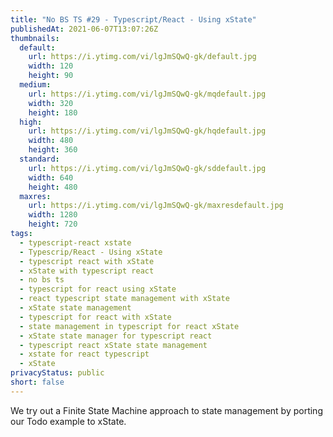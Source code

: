 ```yaml
---
title: "No BS TS #29 - Typescript/React - Using xState"
publishedAt: 2021-06-07T13:07:26Z
thumbnails:
  default:
    url: https://i.ytimg.com/vi/lgJmSQwQ-gk/default.jpg
    width: 120
    height: 90
  medium:
    url: https://i.ytimg.com/vi/lgJmSQwQ-gk/mqdefault.jpg
    width: 320
    height: 180
  high:
    url: https://i.ytimg.com/vi/lgJmSQwQ-gk/hqdefault.jpg
    width: 480
    height: 360
  standard:
    url: https://i.ytimg.com/vi/lgJmSQwQ-gk/sddefault.jpg
    width: 640
    height: 480
  maxres:
    url: https://i.ytimg.com/vi/lgJmSQwQ-gk/maxresdefault.jpg
    width: 1280
    height: 720
tags:
  - typescript-react xstate
  - Typescrip/React - Using xState
  - typescript react with xState
  - xState with typescript react
  - no bs ts
  - typescript for react using xState
  - react typescript state management with xState
  - xState state management
  - typescript for react with xState
  - state management in typescript for react xState
  - xState state manager for typescript react
  - typescript react xState state management
  - xstate for react typescript
  - xState
privacyStatus: public
short: false
---
```

  
We try out a Finite State Machine approach to state management by porting our Todo example to xState.

